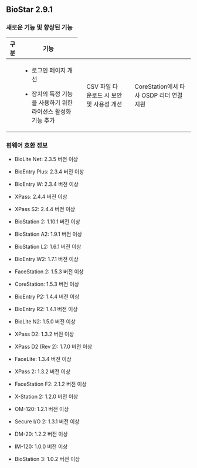 ## BioStar 2.9.1

### 새로운 기능 및 향상된 기능

<Table className='col2-2-8'>
<Thead>

<Th>구분</Th>

<Th>기능</Th>

</Thead>
<Tbody>
<Row>

<Td><Cmd sid='common.general' /></Td>

<Td>

* 로그인 페이지 개선

* 장치의 특정 기능을 사용하기 위한 라이선스 활성화 기능 추가

</Td>
</Row>
<Row>

<Td><Cmd sid='common.gnb.user' /></Td>

<Td>CSV 파일 다운로드 시 보안 및 사용성 개선</Td>

</Row>
<Row>

<Td><Cmd sid='common.gnb.device' /></Td>

<Td>CoreStation에서 타사 OSDP 리더 연결 지원</Td>

</Row>
</Tbody>
</Table>

### 펌웨어 호환 정보

* BioLite Net: 2.3.5 버전 이상

* BioEntry Plus: 2.3.4 버전 이상

* BioEntry W: 2.3.4 버전 이상

* XPass: 2.4.4 버전 이상

* XPass S2: 2.4.4 버전 이상

* BioStation 2: 1.10.1 버전 이상

* BioStation A2: 1.9.1 버전 이상

* BioStation L2: 1.6.1 버전 이상

* BioEntry W2: 1.7.1 버전 이상

* FaceStation 2: 1.5.3 버전 이상

* CoreStation: 1.5.3 버전 이상

* BioEntry P2: 1.4.4 버전 이상

* BioEntry R2: 1.4.1 버전 이상

* BioLite N2: 1.5.0 버전 이상

* XPass D2: 1.3.2 버전 이상

* XPass D2 (Rev 2): 1.7.0 버전 이상

* FaceLite: 1.3.4 버전 이상

* XPass 2: 1.3.2 버전 이상

* FaceStation F2: 2.1.2 버전 이상

* X-Station 2: 1.2.0 버전 이상

* OM-120: 1.2.1 버전 이상

* Secure I/O 2: 1.3.1 버전 이상

* DM-20: 1.2.2 버전 이상

* IM-120: 1.0.0 버전 이상

* BioStation 3: 1.0.2 버전 이상
